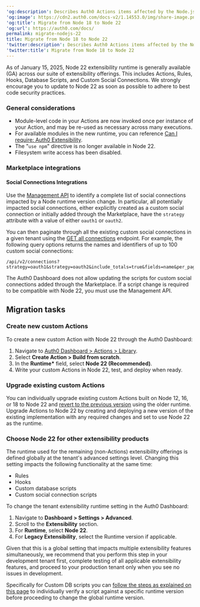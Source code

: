 ---
'og:description': Describes Auth0 Actions items affected by the Node.js 18
'og:image': https://cdn2.auth0.com/docs-v2/1.14553.0/img/share-image.png
'og:title': Migrate from Node 18 to Node 22
'og:url': https://auth0.com/docs/
permalink: migrate-nodejs-22
title: Migrate from Node 18 to Node 22
'twitter:description': Describes Auth0 Actions items affected by the Node.js 18
'twitter:title': Migrate from Node 18 to Node 22
---
As of January 15, 2025, Node 22 extensibility runtime is generally available (GA) across our suite of extensibility offerings. This includes Actions, Rules, Hooks, Database Scripts, and Custom Social Connections. We strongly encourage you to update to Node 22 as soon as possible to adhere to best code security practices.

### General considerations

* Module-level code in your Actions are now invoked once per instance of your Action, and may be re-used as necessary across many executions.
* For available modules in the new runtime, you can reference [Can I require: Auth0 Extensibility](https://auth0-extensions.github.io/canirequire/).
* The "`use npm`" directive is no longer available in Node 22.
* Filesystem write access has been disabled.

### Marketplace integrations

#### Social Connections Integrations

Use the [Management API](https://auth0.com/docs/api/management/v2) to identify a complete list of social connections impacted by a Node runtime version change. In particular, all potentially impacted social connections, either explicitly created as a custom social connection or initially added through the Marketplace, have the `strategy` attribute with a value of either `oauth1` or `oauth2`.

You can then paginate through all the existing custom social connections in a given tenant using the [GET all connections](https://auth0.com/docs/api/management/v2#!/Connections/get_connections) endpoint. For example, the following query options returns the names and identifiers of up to 100 custom social connections:

```http wrap lines
/api/v2/connections?strategy=oauth1&strategy=oauth2&include_totals=true&fields=name&per_page=100
```






The <Tooltip tip="Auth0 Dashboard: Auth0's main product to configure your services." cta="View Glossary" href="/docs/glossary?term=Auth0+Dashboard">Auth0 Dashboard</Tooltip> does not allow updating the scripts for custom social connections added through the Marketplace. If a script change is required to be compatible with Node 22, you must use the <Tooltip tip="Management API: A product to allow customers to perform administrative tasks." cta="View Glossary" href="/docs/glossary?term=Management+API">Management API</Tooltip>.

## Migration tasks

### Create new custom Actions

To create a new custom Action with Node 22 through the Auth0 Dashboard:

1. Navigate to [Auth0 Dashboard > Actions > Library](https://manage.auth0.com/#/dashboard/actions/library).
2. Select **Create Action > Build from scratch**.
3. In the **Runtime\*** field, select **Node 22 (Recommended)**.
4. Write your custom Actions in Node 22, test, and deploy when ready.

### Upgrade existing custom Actions

You can individually upgrade existing custom Actions built on Node 12, 16, or 18 to Node 22 and [revert to the previous version](/docs/customize/actions/manage-versions#revert-actions) using the older runtime. Upgrade Actions to Node 22 by creating and deploying a new version of the existing implementation with any required changes and set to use Node 22 as the runtime.

### Choose Node 22 for other extensibility products

The runtime used for the remaining (non-Actions) extensibility offerings is defined globally at the tenant's advanced settings level. Changing this setting impacts the following functionality at the same time:

* Rules
* Hooks
* Custom database scripts
* Custom social connection scripts

To change the tenant extensibility runtime setting in the Auth0 Dashboard:

1. Navigate to **Dashboard > Settings > Advanced**.
2. Scroll to the **Extensibility** section.
3. For **Runtime**, select **Node 22**.
4. For **Legacy Extensibility**, select the Runtime version if applicable.

Given that this is a global setting that impacts multiple extensibility features simultaneously, we recommend that you perform this step in your development tenant first, complete testing of all applicable extensibility features, and proceed to your production tenant only when you see no issues in development.

Specifically for Custom DB scripts you can [follow the steps as explained on this page](/docs/authenticate/database-connections/custom-db/custom-database-connections-scripts/environment) to individually verify a script against a specific runtime version before proceeding to change the global runtime version.